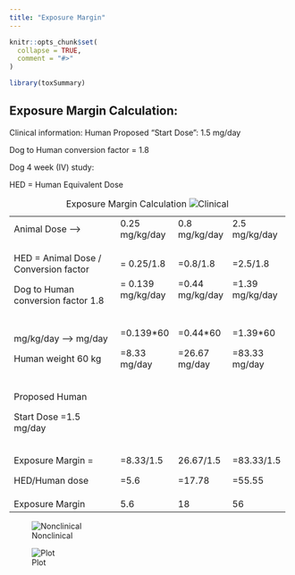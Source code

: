 ```yaml
---
title: "Exposure Margin"
---
```


```r
knitr::opts_chunk$set(
  collapse = TRUE,
  comment = "#>"
)
```

```r
library(toxSummary)
```

## Exposure Margin Calculation:

Clinical information: Human Proposed "Start Dose": 1.5 mg/day

Dog to Human conversion factor = 1.8

Dog 4 week (IV) study:

HED = Human Equivalent Dose

+---------------------------------------+-------------------+-----------------+-----------------+
| Animal Dose ---\>                     | 0.25 mg/kg/day    | 0.8 mg/kg/day   | 2.5 mg/kg/day   |
+---------------------------------------+-------------------+-----------------+-----------------+
| HED = Animal Dose / Conversion factor | = 0.25/1.8        | =0.8/1.8        | =2.5/1.8        |
|                                       |                   |                 |                 |
| Dog to Human conversion factor 1.8    | = 0.139 mg/kg/day | =0.44 mg/kg/day | =1.39 mg/kg/day |
+---------------------------------------+-------------------+-----------------+-----------------+
| mg/kg/day ---\> mg/day                | =0.139\*60        | =0.44\*60       | =1.39\*60       |
|                                       |                   |                 |                 |
| Human weight 60 kg                    | =8.33 mg/day      | =26.67 mg/day   | =83.33 mg/day   |
+---------------------------------------+-------------------+-----------------+-----------------+
| Proposed Human                        |                   |                 |                 |
|                                       |                   |                 |                 |
| Start Dose =1.5 mg/day                |                   |                 |                 |
+---------------------------------------+-------------------+-----------------+-----------------+
| Exposure Margin =                     | =8.33/1.5         | 26.67/1.5       | =83.33/1.5      |
|                                       |                   |                 |                 |
| HED/Human dose                        | =5.6              | =17.78          | =55.55          |
+---------------------------------------+-------------------+-----------------+-----------------+
| Exposure Margin                       | 5.6               | 18              | 56              |
+---------------------------------------+-------------------+-----------------+-----------------+

: Exposure Margin Calculation
![Clinical](https://user-images.githubusercontent.com/31291716/215581375-b351f896-2aa8-4097-9b41-96dc290be739.jpg)


![Nonclinical](https://user-images.githubusercontent.com/31291716/215581356-ad4420b2-9dd9-4e2b-8a84-f156dbc4f397.jpg)


![Plot](https://user-images.githubusercontent.com/31291716/215581298-b702a8ba-3dc7-4650-8f6a-776bb2301c69.jpg)



